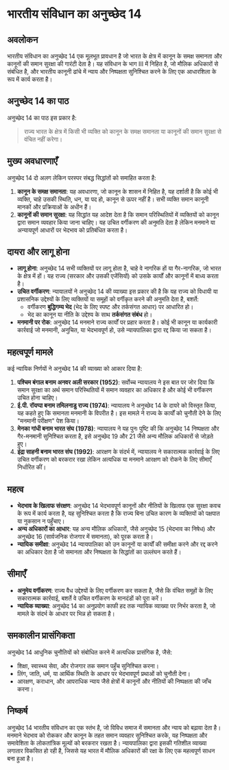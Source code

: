 
# भारतीय संविधान का अनुच्छेद 14

## अवलोकन
भारतीय संविधान का अनुच्छेद 14 एक मूलभूत प्रावधान है जो भारत के क्षेत्र में कानून के समक्ष समानता और कानूनों की समान सुरक्षा की गारंटी देता है। यह संविधान के भाग III में निहित है, जो मौलिक अधिकारों से संबंधित है, और भारतीय कानूनी ढांचे में न्याय और निष्पक्षता सुनिश्चित करने के लिए एक आधारशिला के रूप में कार्य करता है।

## अनुच्छेद 14 का पाठ
अनुच्छेद 14 का पाठ इस प्रकार है:
> राज्य भारत के क्षेत्र में किसी भी व्यक्ति को कानून के समक्ष समानता या कानूनों की समान सुरक्षा से वंचित नहीं करेगा।

## मुख्य अवधारणाएँ
अनुच्छेद 14 दो अलग लेकिन परस्पर संबद्ध सिद्धांतों को समाहित करता है:
1. **कानून के समक्ष समानता**: यह अवधारणा, जो कानून के शासन में निहित है, यह दर्शाती है कि कोई भी व्यक्ति, चाहे उसकी स्थिति, धन, या पद हो, कानून से ऊपर नहीं है। सभी व्यक्ति समान कानूनी मानकों और प्रक्रियाओं के अधीन हैं।
2. **कानूनों की समान सुरक्षा**: यह सिद्धांत यह आदेश देता है कि समान परिस्थितियों में व्यक्तियों को कानून द्वारा समान व्यवहार किया जाना चाहिए। यह उचित वर्गीकरण की अनुमति देता है लेकिन मनमाने या अन्यायपूर्ण आधारों पर भेदभाव को प्रतिबंधित करता है।

## दायरा और लागू होना
- **लागू होना**: अनुच्छेद 14 सभी व्यक्तियों पर लागू होता है, चाहे वे नागरिक हों या गैर-नागरिक, जो भारत के क्षेत्र में हों। यह राज्य (सरकार और उसकी एजेंसियों) को उसके कार्यों और कानूनों में बाध्य करता है।
- **उचित वर्गीकरण**: न्यायालयों ने अनुच्छेद 14 की व्याख्या इस प्रकार की है कि यह राज्य को विधायी या प्रशासनिक उद्देश्यों के लिए व्यक्तियों या समूहों को वर्गीकृत करने की अनुमति देता है, बशर्ते:
  - वर्गीकरण **बुद्धिगम्य भेद** (भेद के लिए स्पष्ट और तर्कसंगत आधार) पर आधारित हो।
  - भेद का कानून या नीति के उद्देश्य के साथ **तर्कसंगत संबंध** हो।
- **मनमानी पर रोक**: अनुच्छेद 14 मनमाने राज्य कार्यों पर प्रहार करता है। कोई भी कानून या कार्यकारी कार्रवाई जो मनमानी, अनुचित, या भेदभावपूर्ण हो, उसे न्यायपालिका द्वारा रद्द किया जा सकता है।

## महत्वपूर्ण मामले
कई न्यायिक निर्णयों ने अनुच्छेद 14 की व्याख्या को आकार दिया है:
1. **पश्चिम बंगाल बनाम अनवर अली सरकार (1952)**: सर्वोच्च न्यायालय ने इस बात पर जोर दिया कि समान सुरक्षा का अर्थ समान परिस्थितियों में समान व्यवहार का अधिकार है और कोई भी वर्गीकरण उचित होना चाहिए।
2. **ई.पी. रॉयप्पा बनाम तमिलनाडु राज्य (1974)**: न्यायालय ने अनुच्छेद 14 के दायरे को विस्तृत किया, यह कहते हुए कि समानता मनमानी के विपरीत है। इस मामले ने राज्य के कार्यों को चुनौती देने के लिए "मनमानी परीक्षण" पेश किया।
3. **मेनका गांधी बनाम भारत संघ (1978)**: न्यायालय ने यह पुनः पुष्टि की कि अनुच्छेद 14 निष्पक्षता और गैर-मनमानी सुनिश्चित करता है, इसे अनुच्छेद 19 और 21 जैसे अन्य मौलिक अधिकारों से जोड़ते हुए।
4. **इंद्रा साहनी बनाम भारत संघ (1992)**: आरक्षण के संदर्भ में, न्यायालय ने सकारात्मक कार्रवाई के लिए उचित वर्गीकरण को बरकरार रखा लेकिन अत्यधिक या मनमाने आरक्षण को रोकने के लिए सीमाएँ निर्धारित कीं।

## महत्व
- **भेदभाव के खिलाफ संरक्षण**: अनुच्छेद 14 भेदभावपूर्ण कानूनों और नीतियों के खिलाफ एक सुरक्षा कवच के रूप में कार्य करता है, यह सुनिश्चित करता है कि राज्य बिना उचित कारण के व्यक्तियों को पक्षपात या नुकसान न पहुँचाए।
- **अन्य अधिकारों का आधार**: यह अन्य मौलिक अधिकारों, जैसे अनुच्छेद 15 (भेदभाव का निषेध) और अनुच्छेद 16 (सार्वजनिक रोजगार में समानता), को पूरक करता है।
- **न्यायिक समीक्षा**: अनुच्छेद 14 न्यायपालिका को उन कानूनों या कार्यों की समीक्षा करने और रद्द करने का अधिकार देता है जो समानता और निष्पक्षता के सिद्धांतों का उल्लंघन करते हैं।

## सीमाएँ
- **अनुमेय वर्गीकरण**: राज्य वैध उद्देश्यों के लिए वर्गीकरण कर सकता है, जैसे कि वंचित समूहों के लिए सकारात्मक कार्रवाई, बशर्ते वे उचित वर्गीकरण के मानदंडों को पूरा करें।
- **न्यायिक व्याख्या**: अनुच्छेद 14 का अनुप्रयोग काफी हद तक न्यायिक व्याख्या पर निर्भर करता है, जो मामले के संदर्भ के आधार पर भिन्न हो सकता है।

## समकालीन प्रासंगिकता
अनुच्छेद 14 आधुनिक चुनौतियों को संबोधित करने में अत्यधिक प्रासंगिक है, जैसे:
- शिक्षा, स्वास्थ्य सेवा, और रोजगार तक समान पहुँच सुनिश्चित करना।
- लिंग, जाति, धर्म, या आर्थिक स्थिति के आधार पर भेदभावपूर्ण प्रथाओं को चुनौती देना।
- आरक्षण, कराधान, और आपराधिक न्याय जैसे क्षेत्रों में कानूनों और नीतियों की निष्पक्षता की जाँच करना।

## निष्कर्ष
अनुच्छेद 14 भारतीय संविधान का एक स्तंभ है, जो विविध समाज में समानता और न्याय को बढ़ावा देता है। मनमाने भेदभाव को रोककर और कानून के तहत समान व्यवहार सुनिश्चित करके, यह निष्पक्षता और समावेशिता के लोकतांत्रिक मूल्यों को बरकरार रखता है। न्यायपालिका द्वारा इसकी गतिशील व्याख्या लगातार विकसित हो रही है, जिससे यह भारत में मौलिक अधिकारों की रक्षा के लिए एक महत्वपूर्ण साधन बना हुआ है।